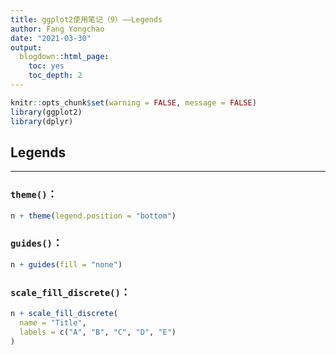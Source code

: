 ```yaml
---
title: ggplot2使用笔记（9）——Legends
author: Fang Yongchao
date: "2021-03-30"
output:
  blogdown::html_page:
    toc: yes
    toc_depth: 2
---
```


```r
knitr::opts_chunk$set(warning = FALSE, message = FALSE)
library(ggplot2)
library(dplyr)
```

## Legends

----------------------------

### `theme()`：
```r
n + theme(legend.position = "bottom")
```

### `guides()`：
```r
n + guides(fill = "none")
```

### `scale_fill_discrete()`：
```r
n + scale_fill_discrete(
  name = "Title",
  labels = c("A", "B", "C", "D", "E")
)
```
